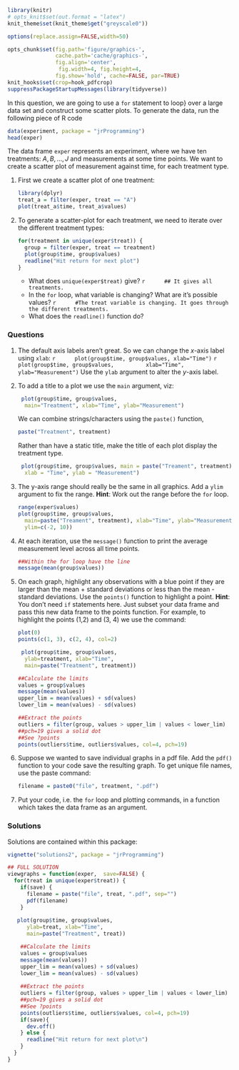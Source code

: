 ```r
library(knitr)
# opts_knit$set(out.format = "latex")
knit_theme$set(knit_theme$get("greyscale0"))

options(replace.assign=FALSE,width=50)

opts_chunk$set(fig.path='figure/graphics-', 
               cache.path='cache/graphics-', 
               fig.align='center', 
                fig.width=4, fig.height=4, 
               fig.show='hold', cache=FALSE, par=TRUE)
knit_hooks$set(crop=hook_pdfcrop)
suppressPackageStartupMessages(library(tidyverse))
```

In this question, we are going to use a `for` statement to
loop} over a large data set and construct some scatter plots. To generate
the data, run the following piece of R code

```r
data(experiment, package = "jrProgramming")
head(exper)
``` 

The data frame `exper` represents an experiment, where we have ten treatments:
$A, B, \ldots, J$ and measurements at some time points. We want to create a
scatter plot of measurement against time, for each treatment type.

1. First we create a scatter plot of one treatment:

    ```r
    library(dplyr)
    treat_a = filter(exper, treat == "A")
    plot(treat_a$time, treat_a$values)
    ``` 
   
 
1. To generate a scatter-plot for each treatment, we need to iterate over the different
treatment types:

    ```r
    for(treatment in unique(exper$treat)) {
      group = filter(exper, treat == treatment)
      plot(group$time, group$values)
      readline("Hit return for next plot")
    }
    ``` 
    * What does `unique(exper$treat)` give?
        ```r
        ## It gives all treatments.
        ```
    * In the `for` loop, what variable is changing? What are it's possible values?
        ```r
        #The treat variable is changing. It goes through the different treatments.
        ```
    * What does the `readline()` function do?


### Questions

1. The default axis labels aren't great. So we can change the $x$-axis label using `xlab`:
    ```r
     plot(group$time, group$values, xlab="Time")
    ```
    ```r
    plot(group$time, group$values,
         xlab="Time", ylab="Measurement")
    ```
    Use the `ylab` argument to alter the $y$-axis label.

1. To add a title to a plot we use the `main` argument, viz:

    ```r
     plot(group$time, group$values, 
      main="Treatment", xlab="Time", ylab="Measurement")
    ```

    We can combine strings/characters using the `paste()` function,

    ```r
    paste("Treatment", treatment)
    ```

    Rather than have a static title, make the title of each plot display the treatment type.

    ```r
     plot(group$time, group$values, main = paste("Treament", treatment),
      xlab = "Time", ylab = "Measurement")
    ``` 

1. The y-axis range should really be the same in all graphics. Add a `ylim` argument 
to fix the range. __Hint__: Work out the range before the `for` loop.

    ```r
    range(exper$values)
    plot(group$time, group$values, 
      main=paste("Treament", treatment), xlab="Time", ylab="Measurement",
      ylim=c(-2, 10))
    ``` 


1. At each iteration, use the `message()` function to print the average measurement level across all time points.

    ```r
    ##Within the for loop have the line
    message(mean(group$values))
    ```

1. On each graph, highlight any observations with a blue point if they are
larger than the mean + standard deviations or less than the mean - 
  standard deviations. Use the `points()` function to highlight a point.
  __Hint__: You don't need `if` statements here. 
  Just subset your data frame and pass this new data frame to the points function.
  For example, to highlight the points (1,2) and (3, 4) we use the command:
  
    ```r
    plot(0)
    points(c(1, 3), c(2, 4), col=2)
    ```
  
    ```r
     plot(group$time, group$values,
      ylab=treatment, xlab="Time",
      main=paste("Treatment", treatment))

    ##Calculate the limits
    values = group$values
    message(mean(values))
    upper_lim = mean(values) + sd(values)
    lower_lim = mean(values) - sd(values)
    
    ##Extract the points
    outliers = filter(group, values > upper_lim | values < lower_lim)
    ##pch=19 gives a solid dot
    ##See ?points
    points(outliers$time, outliers$values, col=4, pch=19)
    ```
  

1. Suppose we wanted to save individual graphs in a pdf file. Add the `pdf()`
function to your code save the resulting graph. To get unique file names, use the paste
command:

    ```r
    filename = paste0("file", treatment, ".pdf")
    ```
1. Put your code, i.e. the `for` loop and plotting commands, in a function which takes the data frame as an argument.


### Solutions

Solutions are contained within this package:
```r
vignette("solutions2", package = "jrProgramming")
```


```r
## FULL SOLUTION
viewgraphs = function(exper,  save=FALSE) {
  for(treat in unique(exper$treat)) {
    if(save) {
      filename = paste("file", treat, ".pdf", sep="")
      pdf(filename)
    }
    
   plot(group$time, group$values,
      ylab=treat, xlab="Time",
      main=paste("Treatment", treat))

    ##Calculate the limits
    values = group$values
    message(mean(values))
    upper_lim = mean(values) + sd(values)
    lower_lim = mean(values) - sd(values)
    
    ##Extract the points
    outliers = filter(group, values > upper_lim | values < lower_lim)
    ##pch=19 gives a solid dot
    ##See ?points
    points(outliers$time, outliers$values, col=4, pch=19)
    if(save){
      dev.off()
    } else {  
      readline("Hit return for next plot\n")
    }
  }
}
```
